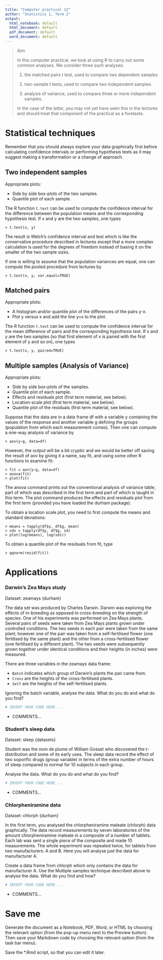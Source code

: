 ```yaml
---
title: "Computer practical 12"
author: "Statistics 1, Term 2"
output:
  html_notebook: default
  html_document: default
  pdf_document: default
  word_document: default
---
```


> Aim
>
> In this computer practical, we look at using R to carry out some common analyses. We consider three such analyses: 
>
>   1. the matched pairs t test, used to compare two dependent samples
>
>   2. two-sample t tests, used to compare two independent samples 
>
>   3. analysis of variance, used to compare three or more independent samples. 
>
> In the case of the latter, you may not yet have seen this in the lectures and should treat that component of the practical as a foretaste.

# Statistical techniques

Remember that you should always explore your data graphically first before calculating confidence intervals or performing hypothesis tests as it may suggest making a transformation or a change of approach.

## Two independent samples

Appropriate plots: 

  * Side by side box-plots of the two samples. 
  * Quantile plot of each sample. 
    
The R function `t.test` can be used to compute the confidence interval for the difference between the population means and the corresponding hypothesis test. If x and y are the two samples, one types 

    > t.test(x, y)

The result is Welch's confidence interval and test which is like the conservative procedure described in lectures except that a more complex calculation is used for the degrees of freedom instead of basing it on the smaller of the two sample sizes.

If one is willing to assume that the population variances are equal, one can compute the pooled procedure from lectures by 

    > t.test(x, y, var.equal=TRUE)

## Matched pairs

Appropriate plots: 
    
  * A histogram and/or quantile plot of the differences of the pairs y-x. 
  * Plot y versus x and add the line y=x to the plot. 
    
The R function `t.test` can be used to compute the confidence interval for the mean difference of pairs and the corresponding hypothesis test. If x and y are the two samples (so that first element of x is paired with the first element of y and so on), one types 

    > t.test(x, y, paired=TRUE)

## Multiple samples (Analysis of Variance)

Appropriate plots: 

  * Side by side box-plots of the samples. 
  * Quantile plot of each sample. 
  * Effects and residuals plot (first term material, see below). 
  * Location-scale plot (first term material, see below). 
  * Quantile plot of the residuals (first term material, see below). 
    
Suppose that the data are in a data frame df with a variable y containing the values of the response and another variable g defining the groups (population from which each measurement comes). Then one can compute a one-way analysis of variance by 

    > aov(y~g, data=df)

However, the output will be a bit cryptic and we would be better off saving the result of aov by giving it a name, say fit, and using some other R functions to examine fit: 

    > fit = aov(y~g, data=df)
    > anova(fit)
    > plot(fit)

The anova command prints out the conventional analysis of variance table, part of which was described in the first term and part of which is taught in this term. The plot command produces the effects and residuals plot from the first term (provided you have loaded the durham package).

To obtain a location scale plot, you need to first compute the means and standard deviations: 

    > means = tapply(df$y, df$g, mean)
    > sds = tapply(df$y, df$g, sd)
    > plot(log(means), log(sds))

To obtain a quantile plot of the residuals from fit, type 

    > qqnorm(resid(fit))


# Applications

### Darwin's Zea Mays study

Dataset: zeamays {durham}

The data set was produced by Charles Darwin. Darwin was exploring the effects of in-breeding as opposed to cross-breeding on the strength of species. One of his experiments was performed on Zea Mays plants. Several pairs of seeds were taken from Zea Mays plants grown under controlled conditions. The two seeds in each pair were taken from the same plant; however one of the pair was taken from a self-fertilised flower (one fertilised by the same plant) and the other from a cross-fertilised flower (one fertilised by a different plant). The two seeds were subsequently grown together under identical conditions and their heights (in inches) were measured.

There are three variables in the zeamays data frame: 

  * `Batch` indicates which group of Darwin's plants the pair came from. 
  * `Cross` are the heights of the cross-fertilised plants. 
  * `Self` are the heights of the self-fertilised plants. 

Ignoring the batch variable, analyse the data. What do you do and what do you find? 

```r
# INSERT YOUR CODE HERE ...


```

* COMMENTS...  


### Student's sleep data

Dataset: sleep {datasets}

Student was the nom de plume of William Gosset who discovered the t-distribution and some of its early uses. The sleep data record the effect of two soporific drugs (group variable) in terms of the extra number of hours of sleep compared to normal for 10 subjects in each group.

Analyse the data. What do you do and what do you find? 

```r
# INSERT YOUR CODE HERE ...


```

* COMMENTS...  

### Chlorpheniramine data

Dataset: chlorph {durham}

In the first term, you analysed the chlorpheniramine maleate (chlorph) data graphically. The data record measurements by seven laboratories of the amount chlorpheniramine maleate in a composite of a number of tablets. Each lab was sent a single piece of the composite and made 10 measurements. The whole experiment was repeated twice, for tablets from two manufacturers: A and B. Here you will analyse just the data for manufacturer A.

Create a data frame from chlorph which only contains the data for manufacturer A. Use the Multiple samples technique described above to analyse the data. What do you find and how? 

```r
# INSERT YOUR CODE HERE ...


```

* COMMENTS...  

# Save me  

Generate the document as a Notebook, PDF, Word, or HTML by choosing the relevant option (from the pop-up menu next to the Preview button). Then save your Markdown code by choosing the relevant option (from the task bar menu).

Save the *.Rmd script, so that you can edit it later.

